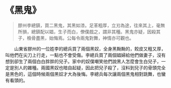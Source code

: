 # 《黑鬼》

> 膠州李總鎮，買二黑鬼，其黑如漆。足革粗厚，立刃為途，往來其上，毫無所損，總鎮配以娼，生子而白，僚僕戲之，謂非其種。黑鬼亦疑，因殺其子，檢骨盡黑，始悔焉。公每令兩鬼對舞，神情亦可觀也。

&emsp;&emsp;山東省膠州的一位姓李的總兵買了兩個黑奴，全身黑黝黝的，餃皮又粗又厚，叫他們在尖刀上行走，一點也不會受傷。李總兵買了兩個娼婦給他們做妻子，沒有想到卻生了兩個白白胖胖的兒子。家中的奴僕嘲笑他們說黑人怎麼會生白兒子，一定是別人的雜種。兩國黑奴也暗自起疑，因此把兒子殺了，沒料到兒子的骨頭完全是黑色的，這個時候兩個黑奴才大為後悔。李總兵每次讓兩個黑鬼相對跳舞，也蠻有看頭的。
